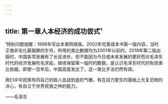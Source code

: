 ```yaml
---
---
---
```

title: 第一章人本经济的成功尝式¹
---



¹特别问题提醒：1998年写出本章网络版，2002年完善成本书第一版内容，当时正值非毛化最猖獗的岁月，所用的类比数据均为2001年以前的。2018年第二版出版时，中国各项发展有了长足进步。但不能因为今日或未来发展的更好而对毛泽东时代的经济发展吹毛求疵，继续保留第一版时的数据，是认识毛泽东时代的有效类比依据。即使一百年后，中国高度发达了，这一类比手法仍然有效。

我们中华民族有同自己的敌人血战到底的气概，有在自力更生的基础上光复旧物的决心，有自立于世界民族之林的能力。

——毛泽东